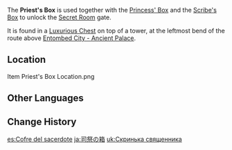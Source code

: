 {{Item Infobox
|id           = 100621
|image        = Item Box.png
|type         = Quest Items
|description  = A treasure box with a decorative pattern at the bottom. The ornamentation seems to be a part of a three-piece motif. Once the pattern is completed, a certain door may open.
"I thought that the young will grow strong and vital like cypresses."

"But these cypresses are about to wither. Their voices won't be carried by the wind anymore. My expectations towards them, as well as the faith they have in me, will all fall through."

"Once again I'll climb this peak looking for guidance. By the time I back down, my daughter will have finished the second painting."

"As long as the third one will be of thawing snow and ice, everything will be fine."
}}
The '''Priest's Box''' is used together with the [[Princess' Box]] and the [[Scribe's Box]] to unlock the [[Secret Room]] gate.

It is found in a [[Luxurious Chest]] on top of a tower, at the leftmost bend of the route above [[Entombed City - Ancient Palace]].

==Location==
<gallery>
Item Priest's Box Location.png
</gallery>
==Other Languages==
{{Other Languages
|en      = Priest's Box
|zhs     = 祭司之匣
|zhs_rm  = Jìsī zhī Xiá
|zht     = 祭祀之匣
|zht_rm  = Jìsī zhī Xiá
|zh_tl   = Priest's Box
|ja      = 司祭の箱
|ja_rm   = Shisai no Hako
|ja_tl   = Priest's Box
|ko      = 사제의 함
|ko_rm   = Saje-ui Ham
|ko_tl   = Chest of Priest
|es      = Cofre del sacerdote
|es_tl   = Priest's Chest
|fr      = Coffre du prêtre
|fr_tl   = Priest's Chest
|ru      = Шкатулка священника
|ru_tl   = Priest's Casket
|th      = Priest's Box
|vi      = Chiếc Hộp Của Tư Tế
|vi_tl   = Priest's Box
|de      = Schmuckkästchen des Priesters
|de_tl   = Jewelry Box of the Priest
|id      = Kotak Suci
|id_tl   = Holy Box
|pt      = Caixa do Sacerdote
|pt_tl   = Priest's Box
|tr      = Rahibin Kutusu
|tr_tl   = 
|it      = Scrigno del sacerdote
|it_tl   = Priest's Casket
}}

==Change History==
{{Change History|1.2}}

[[es:Cofre del sacerdote]]
[[ja:司祭の箱]]
[[uk:Скринька священника]]